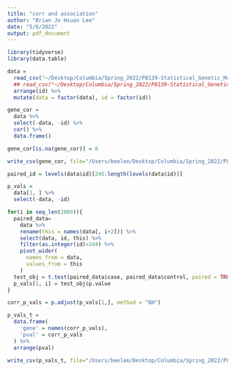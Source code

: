 ```yaml
---
title: "corr and association"
author: "Brian Jo Hsuan Lee"
date: "5/6/2022"
output: pdf_document
---
```


```r
library(tidyverse)
library(data.table)
```

```r
data = 
  read_csv("~/Desktop/Columbia/Spring_2022/P8139-Statistical_Genetic_Modeling/Project/BRCA_data") %>% 
  ## read_csv("~/Desktop/Columbia/Spring_2022/P8139-Statistical_Genetic_Modeling/Project/paired_28_BRCA") %>% 
  arrange(id) %>% 
  mutate(data = factor(data), id = factor(id))

gene_cor =
  data %>% 
  select(-data, -id) %>% 
  cor() %>% 
  data.frame()

gene_cor[is.na(gene_cor)] = 0

write_csv(gene_cor, file="/Users/beelee/Desktop/Columbia/Spring_2022/P8139-Statistical_Genetic_Modeling/Project/gene_gene_similarity")
```


```r
paired_id = levels(data$id)[245:length(levels(data$id))] 

p_vals = 
  data[1, ] %>%
  select(-data, -id)

for(i in seq_len(2000)){
  paired_data= 
    data %>%
    rename(this = names(data[, i+2])) %>% 
    select(data, id, this) %>% 
    filter(as.integer(id)>244) %>% 
    pivot_wider(
      names_from = data,
      values_from = this
    )
  test_obj = t.test(paired_data$case, paired_data$control, paired = TRUE, alternative = 'two.sided')
  p_vals[1, i] = test_obj$p.value
}

corr_p_vals = p.adjust(p_vals[1,], method = "BH")

p_vals_t = 
  data.frame(
    'gene' = names(corr_p_vals),
    'pval' = corr_p_vals
  ) %>% 
  arrange(pval)

write_csv(p_vals_t, file="/Users/beelee/Desktop/Columbia/Spring_2022/P8139-Statistical_Genetic_Modeling/Project/association_sig")
```
